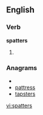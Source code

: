 
==English==

===Verb===
'''spatters'''

# {{third-person singular of|[[spatter]]}}

===Anagrams===
* {{alphagram|aeprsstt}}
* [[pattress#English|pattress]]
* [[tapsters#English|tapsters]]

[[vi:spatters]]